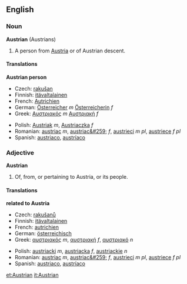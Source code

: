 ==English==
===Noun===
'''Austrian''' (Austrians)
#A person from [[Austria]] or of Austrian descent.

====Translations====

<!--DefA-->'''Austrian person'''
{{top}}
<!--languages from A to I go here-->
*Czech: [[rakušan]]
*Finnish: [[itävaltalainen]]
*French: [[Autrichien]]
*German: [[Österreicher]] ''m'' [[Österreicherin]] ''f''
*Greek: [[Αυστριακός]] ''m'' [[Αυστριακή]] ''f''
{{mid}}
<!--languages from J to Z go here-->
*Polish: [[Austriak]] ''m'', [[Austriaczka]] ''f''
*Romanian: [[austriac]] ''m'', [[austriac&#259;]] ''f'', [[austrieci]] ''m pl'', [[austriece]] ''f pl''
*Spanish: [[austriaco]], [[austríaco]]
{{bottom}}

===Adjective===
'''Austrian'''
#Of, from, or pertaining to Austria, or its people.

====Translations====

<!--DefA-->'''related to Austria'''
{{top}}
<!--languages from A to I go here-->
*Czech: [[rakušanů]]
*Finnish: [[itävaltalainen]]
*French: [[autrichien]]
*German: [[österreichisch]]
*Greek: [[αυστριακός]] ''m'', [[αυστριακή]] ''f'', [[αυστριακό]] ''n''
{{mid}}
<!--languages from J to Z go here-->
*Polish: [[austriacki]] ''m'', [[austriacka]] ''f'', [[austriackie]] ''n''
*Romanian: [[austriac]] ''m'', [[austriac&#259;]] ''f'', [[austrieci]] ''m pl'', [[austriece]] ''f pl''
*Spanish: [[austriaco]], [[austríaco]]
{{bottom}}

[[et:Austrian]]
[[it:Austrian]]
